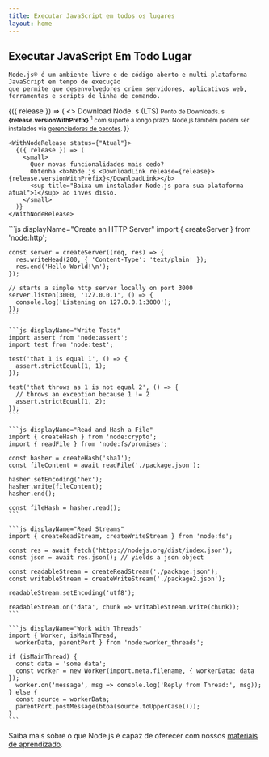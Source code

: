 ```yaml
---
title: Executar JavaScript em todos os lugares
layout: home
---
```


<section>
  <WithBadge section="Índice" />

  <div>
    <h1 className="special">Executar JavaScript Em Todo Lugar</h1>

    Node.js®️ é um ambiente livre e de código aberto e multi-plataforma JavaScript em tempo de execução
    que permite que desenvolvedores criem servidores, aplicativos web,
    ferramentas e scripts de linha de comando.
  </div>

  <div>
    <WithNodeRelease status={['Ativos LTS', 'Manutenção LTS']}>
      {({ release }) => (
        <>
          <DownloadButton release={release}>Download Node. s (LTS)</DownloadButton>
          <small>
            Ponto de Downloads. s <b>{release.versionWithPrefix}</b>
            <sup title="Downloads a Node.js installer for your current platform">1</sup> com suporte a longo prazo.
            Node.js também podem ser instalados via <a href="/download/package-manager">gerenciadores de pacotes</a>.
          </small>
        </>
      )}
    </WithNodeRelease>

    <WithNodeRelease status={"Atual"}>
      {({ release }) => (
        <small>
          Quer novas funcionalidades mais cedo?
          Obtenha <b>Node.js <DownloadLink release={release}>{release.versionWithPrefix}</DownloadLink></b>
          <sup title="Baixa um instalador Node.js para sua plataforma atual">1</sup> ao invés disso.
        </small>
      )}
    </WithNodeRelease>
  </div>
</section>

<section>
  <div>
    ```js displayName="Create an HTTP Server"
    import { createServer } from 'node:http';

    const server = createServer((req, res) => {
      res.writeHead(200, { 'Content-Type': 'text/plain' });
      res.end('Hello World!\n');
    });

    // starts a simple http server locally on port 3000
    server.listen(3000, '127.0.0.1', () => {
      console.log('Listening on 127.0.0.1:3000');
    });
    ```

    ```js displayName="Write Tests"
    import assert from 'node:assert';
    import test from 'node:test';

    test('that 1 is equal 1', () => {
      assert.strictEqual(1, 1);
    });

    test('that throws as 1 is not equal 2', () => {
      // throws an exception because 1 != 2
      assert.strictEqual(1, 2);
    });
    ```

    ```js displayName="Read and Hash a File"
    import { createHash } from 'node:crypto';
    import { readFile } from 'node:fs/promises';

    const hasher = createHash('sha1');
    const fileContent = await readFile('./package.json');

    hasher.setEncoding('hex');
    hasher.write(fileContent);
    hasher.end();

    const fileHash = hasher.read();
    ```

    ```js displayName="Read Streams"
    import { createReadStream, createWriteStream } from 'node:fs';

    const res = await fetch('https://nodejs.org/dist/index.json');
    const json = await res.json(); // yields a json object

    const readableStream = createReadStream('./package.json');
    const writableStream = createWriteStream('./package2.json');

    readableStream.setEncoding('utf8');

    readableStream.on('data', chunk => writableStream.write(chunk));
    ```

    ```js displayName="Work with Threads"
    import { Worker, isMainThread,
      workerData, parentPort } from 'node:worker_threads';

    if (isMainThread) {
      const data = 'some data';
      const worker = new Worker(import.meta.filename, { workerData: data });
      worker.on('message', msg => console.log('Reply from Thread:', msg));
    } else {
      const source = workerData;
      parentPort.postMessage(btoa(source.toUpperCase()));
    }
    ```
  </div>

  Saiba mais sobre o que Node.js é capaz de oferecer com nossos [materiais de aprendizado](/learn).
</section>
